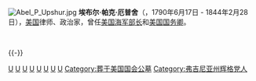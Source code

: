 {{noteTA
|1=zh-hans:厄普舍;zh-hk:邑梭;zh-tw:亞普修爾;
|2=zh-hans:埃布尔;zh-hk:亞布;zh-tw:埃布爾;
|3=zh-hans:帕克;zh-hk:柏加;zh-tw:帕克;
}}
[[File:Abel_P_Upshur.jpg|right]]
'''埃布尔·帕克·厄普舍'''（{{lang-en|Abel Paker Upshur}}，1790年6月17日 - 1844年2月28日），[[美国|美国]]律师、政治家，曾任[[美国海军部长|美国海军部长]]和[[美国国务卿|美国国务卿]]。

<br>
{{us-bio-stub}}

{{start box}}
{{succession box|[[乔治·埃德蒙·巴杰|乔治·埃德蒙·巴杰]]|[[戴维·亨肖|戴维·亨肖]]|[[美国海军部长|美国海军部长]]|1841年-1843年}}
{{succession box|[[丹尼尔·韦伯斯特|丹尼尔·韦伯斯特]]|[[约翰·C·卡尔霍恩|约翰·C·卡尔霍恩]]|[[美国国务卿|美国国务卿]]|1843年-1844年}}
{{end box}}
{{-}}
{{美國國務卿}}
{{John Tyler cabinet}}
{{Authority control}}

[[Category:1790年出生|U]]
[[Category:1844年逝世|U]]
[[Category:美国海军部长|U]]
[[Category:美國聖公宗教徒|U]]
[[Category:耶魯大學校友|U]]
[[Category:普林斯頓大學校友|U]]
[[Category:律師出身的政治人物|U]]
[[Category:美國意外身亡者|U]]
[[Category:葬于美国国会公墓|Category:葬于美国国会公墓]]
[[Category:弗吉尼亚州辉格党人|Category:弗吉尼亚州辉格党人]]